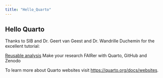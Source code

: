 ```yaml
---
title: "Hello_Quarto"
---
```


## Hello Quarto

Thanks to SIB and Dr. Geert van Geest and Dr. Wandrille Duchemin for the excellent tutorial:

[Reusable analysis](https://sib-swiss.github.io/reproducible-analysis-training/) Make your research FAIRer with Quarto, GitHub and Zenodo

To learn more about Quarto websites visit <https://quarto.org/docs/websites>.

# 
